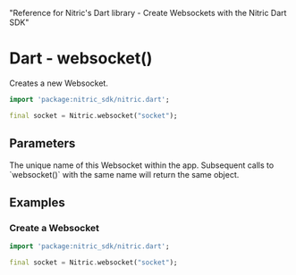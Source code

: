   "Reference for Nitric's Dart library - Create Websockets with the Nitric Dart SDK"

# Dart - websocket()

Creates a new Websocket.

```dart
import 'package:nitric_sdk/nitric.dart';

final socket = Nitric.websocket("socket");
```

## Parameters

<Properties>
  <Property name="name" required type="String">
    The unique name of this Websocket within the app. Subsequent calls to
    `websocket()` with the same name will return the same object.
  </Property>
</Properties>

## Examples

### Create a Websocket

```dart
import 'package:nitric_sdk/nitric.dart';

final socket = Nitric.websocket("socket");
```
